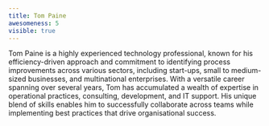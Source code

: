 ```yaml
---
title: Tom Paine
awesomeness: 5
visible: true
---
```

Tom Paine is a highly experienced technology professional, known for his efficiency-driven approach and commitment to identifying process improvements across various sectors, including start-ups, small to medium-sized businesses, and multinational enterprises. With a versatile career spanning over several years, Tom has accumulated a wealth of expertise in operational practices, consulting, development, and IT support. His unique blend of skills enables him to successfully collaborate across teams while implementing best practices that drive organisational success.